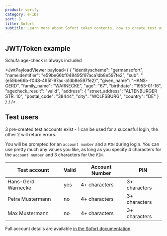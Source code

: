 ```yaml
---
product: verify
category: e-IDs
sort: 8
title: Sofort
subtitle: Learn more about Sofort token contents, how to create test users and how to gain access to production.
---
```



## JWT/Token example

Schufa age-check is always included

<JwtPayloadViewer
  payload={
    {
      "identityscheme": "germansofort",
      "nameidentifier": "e59be66bf048495f97aca1db8e597fe2",
      "sub": "{e59be66b-f048-495f-97ac-a1db8e597fe2}",
      "given_name": "HANS-GERD",
      "family_name": "WARNECKE",
      "age": "67",
      "birthdate": "1953-01-16",
      "agecheck_result": "valid",
      "address": {
        "street_address": "ALTENBURGER STR. 10",
        "postal_code": "38444",
        "city": "WOLFSBURG",
        "country": "DE"
      }
    }
  }
/>

## Test users

3 pre-created test accounts exist - 1 can be used for a succesful login, the other 2 will return errors.

You will be prompted for an `account number` and a `PIN` during login. You can use pretty much any values you like, as long as you specify 4 characters for the `account number` and 3 characters for the `PIN`.

| **Test account** | **Valid** | **Account Number** | **PIN** |
| --- | --- | --- | --- |
| Hans-Gerd Warnecke | yes | 4+ characters | 3+ characters |
| Petra Mustermann | no | 4+ characters | 3+ characters |
| Max Mustermann | no | 4+ characters | 3+ characters |

Full account details are available [in the Sofort documentation](https://integration.sofort.com/integrationCenter-eng-DE/content/view/full/2867/#h5)